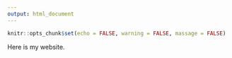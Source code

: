```yaml
---
output: html_document
---
```


```r
knitr::opts_chunk$set(echo = FALSE, warning = FALSE, massage = FALSE)
```

Here is my website. 


